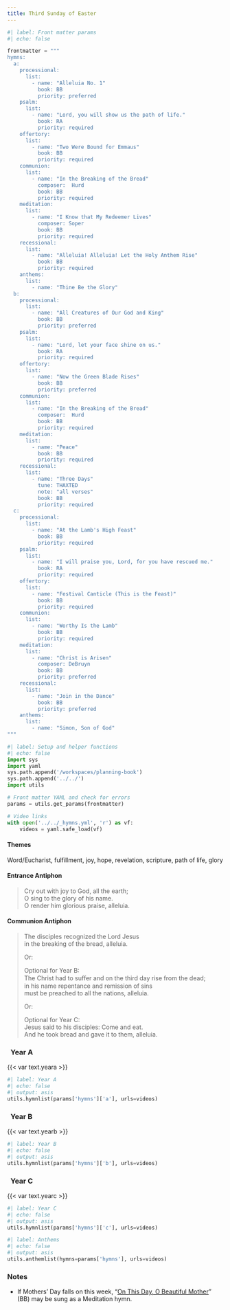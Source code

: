```yaml
---
title: Third Sunday of Easter
---
```


```python
#| label: Front matter params
#| echo: false

frontmatter = """
hymns:
  a:
    processional:
      list:
        - name: "Alleluia No. 1"
          book: BB
          priority: preferred
    psalm:
      list:
        - name: "Lord, you will show us the path of life."
          book: RA
          priority: required
    offertory:
      list:
        - name: "Two Were Bound for Emmaus"
          book: BB
          priority: required
    communion:
      list:
        - name: "In the Breaking of the Bread"
          composer:  Hurd
          book: BB
          priority: required
    meditation:
      list:
        - name: "I Know that My Redeemer Lives"
          composer: Soper
          book: BB
          priority: required
    recessional:
      list:
        - name: "Alleluia! Alleluia! Let the Holy Anthem Rise"
          book: BB
          priority: required
    anthems:
      list:
        - name: "Thine Be the Glory"
  b:
    processional:
      list:
        - name: "All Creatures of Our God and King"
          book: BB
          priority: preferred
    psalm:
      list:
        - name: "Lord, let your face shine on us."
          book: RA
          priority: required
    offertory:
      list:
        - name: "Now the Green Blade Rises"
          book: BB
          priority: preferred
    communion:
      list:
        - name: "In the Breaking of the Bread"
          composer:  Hurd
          book: BB
          priority: required
    meditation:
      list:
        - name: "Peace"
          book: BB
          priority: required
    recessional:
      list:
        - name: "Three Days"
          tune: THAXTED
          note: "all verses"
          book: BB
          priority: required
  c:
    processional:
      list:
        - name: "At the Lamb's High Feast"
          book: BB
          priority: required
    psalm:
      list:
        - name: "I will praise you, Lord, for you have rescued me."
          book: RA
          priority: required
    offertory:
      list:
        - name: "Festival Canticle (This is the Feast)"
          book: BB
          priority: required
    communion:
      list:
        - name: "Worthy Is the Lamb"
          book: BB
          priority: required
    meditation:
      list:
        - name: "Christ is Arisen"
          composer: DeBruyn
          book: BB
          priority: preferred
    recessional:
      list:
        - name: "Join in the Dance"
          book: BB
          priority: preferred
    anthems:
      list:
        - name: "Simon, Son of God"
"""
```

```python
#| label: Setup and helper functions
#| echo: false
import sys
import yaml
sys.path.append('/workspaces/planning-book')
sys.path.append('../../')
import utils

# Front matter YAML and check for errors
params = utils.get_params(frontmatter)

# Video links
with open('../../_hymns.yml', 'r') as vf:
    videos = yaml.safe_load(vf)
```

:::  {.red}
#### **Themes**
:::

Word/Eucharist, fulfillment, joy, hope, revelation, scripture, path of life, glory

:::  {.red}
#### **Entrance Antiphon**
:::

> Cry out with joy to God, all the earth;  
> O sing to the glory of his name.  
> O render him glorious praise, alleluia.

:::  {.red}
#### **Communion Antiphon**
:::

> The disciples recognized the Lord Jesus  
> in the breaking of the bread, alleluia.
>  
> [Or:]{.red}  
>   
> [Optional for Year B:]{.red}  
> The Christ had to suﬀer and on the third day rise from the dead;  
> in his name repentance and remission of sins  
> must be preached to all the nations, alleluia.  
>  
> [Or:]{.red}  
>  
> [Optional for Year C:]{.red}  
> Jesus said to his disciples: Come and eat.  
> And he took bread and gave it to them, alleluia.

::: {.titlered}
### &nbsp; Year A
:::
{{< var text.yeara >}}

```python
#| label: Year A
#| echo: false
#| output: asis
utils.hymnlist(params['hymns']['a'], urls=videos)
```

::: {.titlered}
### &nbsp; Year B
:::
{{< var text.yearb >}}

```python
#| label: Year B
#| echo: false
#| output: asis
utils.hymnlist(params['hymns']['b'], urls=videos)
```

::: {.titlered}
### &nbsp; Year C
:::
{{< var text.yearc >}}

```python
#| label: Year C
#| echo: false
#| output: asis
utils.hymnlist(params['hymns']['c'], urls=videos)
```


```python
#| label: Anthems
#| echo: false
#| output: asis
utils.anthemlist(hymns=params['hymns'], urls=videos)
```

::: {.red}
### Notes
:::

* If Mothers' Day falls on this week, “[On This Day, O Beautiful Mother](https://www.youtube.com/watch?v=Sn5sz5D67BY)” (BB) may be sung as a Meditation hymn.
